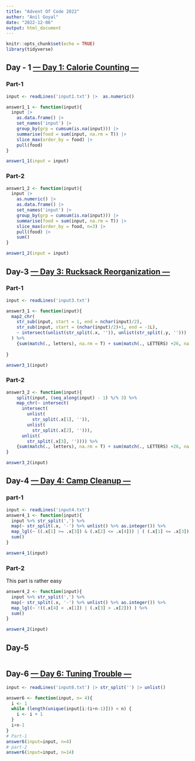 ```yaml
---
title: "Advent Of Code 2022"
author: "Anil Goyal"
date: "2022-12-06"
output: html_document
---
```


```r
knitr::opts_chunk$set(echo = TRUE)
library(tidyverse)
```

## Day - 1 [--- Day 1: Calorie Counting ---](https://adventofcode.com/2022/day/1) 
### Part-1

```r
input <- readLines('input1.txt') |>  as.numeric()

answer1_1 <- function(input){
  input |>  
    as.data.frame() |> 
    set_names('input') |> 
    group_by(grp = cumsum(is.na(input))) |> 
    summarise(food = sum(input, na.rm = T)) |> 
    slice_max(order_by = food) |> 
    pull(food)
}

answer1_1(input = input)

```

### Part-2
```r
answer1_2 <- function(input){
  input |> 
    as.numeric() |> 
    as.data.frame() |> 
    set_names('input') |> 
    group_by(grp = cumsum(is.na(input))) |> 
    summarise(food = sum(input, na.rm = T)) |> 
    slice_max(order_by = food, n=3) |> 
    pull(food) |> 
    sum()
}

answer1_2(input = input)
```
## Day-3 [--- Day 3: Rucksack Reorganization ---](https://adventofcode.com/2022/day/3)
### Part-1
```r
input <- readLines('input3.txt')

answer3_1 <- function(input){
  map2_chr(
    str_sub(input, start = 1, end = nchar(input)/2),
    str_sub(input, start = (nchar(input)/2)+1, end = -1L),
    ~ intersect(unlist(str_split(.x, '')), unlist(str_split(.y, '')))
  ) %>% 
    {sum(match(., letters), na.rm = T) + sum(match(., LETTERS) +26, na.rm = T)}
  
}

answer3_1(input)
```
### Part-2
```r
answer3_2 <- function(input){
    split(input, (seq_along(input) - 1) %/% 3) %>% 
    map_chr(~ intersect(
      intersect(
        unlist(
          str_split(.x[1], '')), 
        unlist(
          str_split(.x[2], ''))), 
      unlist(
        str_split(.x[3], '')))) %>% 
    {sum(match(., letters), na.rm = T) + sum(match(., LETTERS) +26, na.rm = T)}
}

answer3_2(input)
```
## Day-4 [--- Day 4: Camp Cleanup ---](https://adventofcode.com/2022/day/4)
### part-1
```r
input <- readLines('input4.txt')
answer4_1 <- function(input){
  input %>% str_split(',') %>% 
  map(~ str_split(.x, '-') %>% unlist() %>% as.integer()) %>% 
  map_lgl(~ ((.x[1] >= .x[3]) & (.x[2] <= .x[4])) | ( (.x[1] <= .x[3]) & (.x[2] >= .x[4]) ) ) %>% 
  sum()
}

answer4_1(input)
```
### Part-2
This part is rather easy
```r
answer4_2 <- function(input){
  input %>% str_split(',') %>% 
  map(~ str_split(.x, '-') %>% unlist() %>% as.integer()) %>% 
  map_lgl(~ !((.x[4] < .x[1]) | (.x[3] > .x[2])) ) %>% 
  sum()
}

answer4_2(input)
```

## Day-5 []()
```r

```


## Day-6 [--- Day 6: Tuning Trouble ---](https://adventofcode.com/2022/day/6)
```r
input <- readLines('input6.txt') |> str_split('') |> unlist()

answer6 <- function(input, n= 4){
  i <- 1
  while (length(unique(input[i:(i+n-1)])) < n) {
    i <- i + 1  
  }
  i+n-1
}
# Part-1
answer6(input=input, n=4)
# part-2
answer6(input=input, n=14)
```

